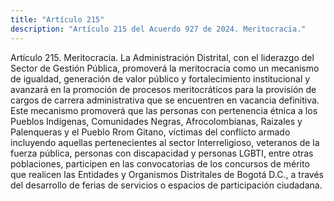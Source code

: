 ```yaml
---
title: "Artículo 215"
description: "Artículo 215 del Acuerdo 927 de 2024. Meritocracia."
---
```


Artículo 215. Meritocracia. La Administración Distrital, con el liderazgo del Sector de Gestión Pública, promoverá la meritocracia como un mecanismo de igualdad, generación de valor público y fortalecimiento institucional y avanzará en la promoción de procesos meritocráticos para la provisión de cargos de carrera administrativa que se encuentren en vacancia definitiva.
Este mecanismo promoverá que las personas con pertenencia étnica a los Pueblos Indígenas, Comunidades Negras, Afrocolombianas, Raizales y Palenqueras y el Pueblo Rrom Gitano, víctimas del conflicto armado incluyendo aquellas pertenecientes al sector Interreligioso, veteranos de la fuerza pública, personas con discapacidad y personas LGBTI, entre otras poblaciones, participen en las convocatorias de los concursos de mérito que realicen las Entidades y Organismos Distritales de Bogotá D.C., a través del desarrollo de ferias de servicios o espacios de participación ciudadana.